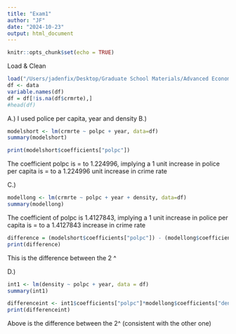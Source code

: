 ```yaml
---
title: "Exam1"
author: "JF"
date: "2024-10-23"
output: html_document
---
```


```r
knitr::opts_chunk$set(echo = TRUE)
```

Load & Clean
```r
load("/Users/jadenfix/Desktop/Graduate School Materials/Advanced Econometrics 1/cornwell.RData")
df <- data
variable.names(df)
df = df[!is.na(df$crmrte),]
#head(df)
```
A.) I used police per capita, year and density 
B.) 
```r
modelshort <- lm(crmrte ~ polpc + year, data=df)
summary(modelshort)
```

```r
print(modelshort$coefficients["polpc"])
```
The coefficient polpc is = to 1.224996, implying a 1 unit increase in police per capita is = to a 1.224996 unit increase in crime rate 

C.) 
```r
modellong <- lm(crmrte ~ polpc + year + density, data=df)
summary(modellong)
```
The coefficient of polpc is 1.4127843, implying a 1 unit increase in police per capita is = to a 1.4127843 increase in crime rate 
```r
difference = (modelshort$coefficients["polpc"]) - (modellong$coefficients["polpc"])
print(difference) 
```
This is the difference between the 2 ^

D.) 
```r
int1 <- lm(density ~ polpc + year, data = df)
summary(int1)
```

```r
differenceint <- int1$coefficients["polpc"]*modellong$coefficients["density"]
print(differenceint)
```
Above is the difference between the 2^ (consistent with the other one)